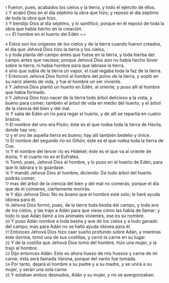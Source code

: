 {{anchor|1}} <small>1</small> Fueron, pues, acabados los cielos y la tierra, y todo el ejército de ellos.<br>
{{anchor|2}} <small>2</small> Y acabó Dios en el día séptimo la obra que hizo; y reposó el día séptimo de toda la obra que hizo.<br>
{{anchor|3}} <small>3</small> Y bendijo Dios al día séptimo, y lo santificó, porque en él reposó de toda la obra que había hecho en la creación.<br>
== El hombre en el huerto del Edén ==

{{anchor|4}} <small>4</small> Estos son los orígenes de los cielos y de la tierra cuando fueron creados, el día que Jehová Dios hizo la tierra y los cielos,<br>
{{anchor|5}} <small>5</small> y toda planta del campo antes que fuese en la tierra, y toda hierba del campo antes que naciese; porque Jehová Dios aún no había hecho llover sobre la tierra, ni había hombre para que labrase la tierra,<br>
{{anchor|6}} <small>6</small> sino que subía de la tierra un vapor, el cual regaba toda la faz de la tierra.<br>
{{anchor|7}} <small>7</small> Entonces Jehová Dios formó al hombre del polvo de la tierra, y sopló en su nariz aliento de vida, y fue el hombre un ser viviente.<br>
{{anchor|8}} <small>8</small> Y Jehová Dios plantó un huerto en Edén, al oriente; y puso allí al hombre que había formado.<br>
{{anchor|9}} <small>9</small> Y Jehová Dios hizo nacer de la tierra todo árbol delicioso a la vista, y bueno para comer; también el árbol de vida en medio del huerto, y el árbol de la ciencia del bien y del mal.<br>
{{anchor|10}} <small>10</small> Y salía de Edén un río para regar el huerto, y de allí se repartía en cuatro brazos.<br>
{{anchor|11}} <small>11</small> El nombre del uno era Pisón; éste es el que rodea toda la tierra de Havila, donde hay oro;<br>
{{anchor|12}} <small>12</small> y el oro de aquella tierra es bueno; hay allí también bedelio y ónice.<br>
{{anchor|13}} <small>13</small> El nombre del segundo río es Gihón; éste es el que rodea toda la tierra de Cus.<br>
{{anchor|14}} <small>14</small> Y el nombre del tercer río es Hidekel; éste es el que va al oriente de Asiria. Y el cuarto río es el Eufrates.<br>
{{anchor|15}} <small>15</small> Tomó, pues, Jehová Dios al hombre, y lo puso en el huerto de Edén, para que lo labrara y lo guardase.<br>
{{anchor|16}} <small>16</small> Y mandó Jehová Dios al hombre, diciendo: De todo árbol del huerto podrás comer;<br>
{{anchor|17}} <small>17</small> mas del árbol de la ciencia del bien y del mal no comerás; porque el día que de él comieres, ciertamente morirás.<br>
{{anchor|18}} <small>18</small> Y dijo Jehová Dios: No es bueno que el hombre esté solo; le haré ayuda idónea para él.<br>
{{anchor|19}} <small>19</small> Jehová Dios formó, pues, de la tierra toda bestia del campo, y toda ave de los cielos, y las trajo a Adán para que viese cómo las había de llamar; y todo lo que Adán llamó a los animales vivientes, ese es su nombre.<br>
{{anchor|20}} <small>20</small> Y puso Adán nombre a toda bestia y ave de los cielos y a todo ganado del campo; mas para Adán no se halló ayuda idónea para él.<br>
{{anchor|21}} <small>21</small> Entonces Jehová Dios hizo caer sueño profundo sobre Adán, y mientras éste dormía, tomó una de sus costillas, y cerró la carne en su lugar.<br>
{{anchor|22}} <small>22</small> Y de la costilla que Jehová Dios tomó del hombre, hizo una mujer, y la trajo al hombre.<br>
{{anchor|23}} <small>23</small> Dijo entonces Adán: Esto es ahora hueso de mis huesos y carne de mi carne; ésta será llamada Varona, porque del varón fue tomada.<br>
{{anchor|24}} <small>24</small> Por tanto, dejará el hombre a su padre y a su madre, y se unirá a su mujer, y serán una sola carne.<br>
{{anchor|25}} <small>25</small> Y estaban ambos desnudos, Adán y su mujer, y no se avergonzaban.<br>
